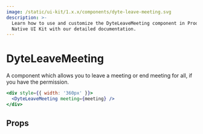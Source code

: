 ```yaml
---
image: /static/ui-kit/1.x.x/components/dyte-leave-meeting.svg
description: >-
  Learn how to use and customize the DyteLeaveMeeting component in ProductDB's React
  Native UI Kit with our detailed documentation.
---
```


# DyteLeaveMeeting

A component which allows you to leave a meeting or end meeting for all, if you
have the permission.

```jsx
<div style={{ width: '360px' }}>
  <DyteLeaveMeeting meeting={meeting} />
</div>
```

## Props

<PropsTable of="dyte-leave-meeting" />

<head>
  <title>React Native UI Kit DyteLeaveMeeting</title>
</head>
